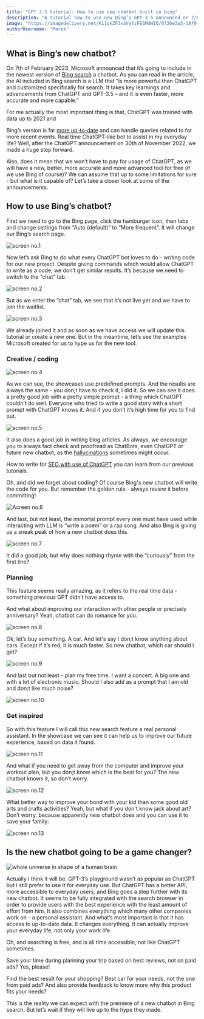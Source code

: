 ```yaml
---
title: "GPT 3.5 tutorial: How to use new chatbot built in bing"
description: "A tutorial how to use new Bing’s GPT-3.5 announced on 7/02/2023."
image: "https://imagedelivery.net/K11gkZF3xaVyYzFESMdWIQ/9726e3a3-18f9-49c2-9279-298f93120400/full"
authorUsername: "Marek"
---
```


## What is Bing’s new chatbot?

On 7th of February 2023, Microsoft announced that it’s going to include in the newest version of [Bing search](https://blogs.microsoft.com/blog/2023/02/07/reinventing-search-with-a-new-ai-powered-microsoft-bing-and-edge-your-copilot-for-the-web/?fbclid=IwAR3YUUZJv6wKhNow2MXfeOhrTTVztYGQGa-Pi3WyxJ4sZKJhyUIeGx9bHOE) a chatbot. As you can read in the article, the AI included in Bing search is a LLM that “is more powerful than ChatGPT and customized specifically for search. It takes key learnings and advancements from ChatGPT and GPT-3.5 – and it is even faster, more accurate and more capable.”

For me actually the most important thing is that, ChatGPT was trained with data up to 2021 and 

Bing’s version is far [more up-to-date](https:/techcrunch.com/2023/02/07/microsoft-launches-the-new-bing-with-chatgpt-built-in/) and can handle queries related to far more recent events. Real time ChatGPT-like bot to assist in my everyday life? Well, after the ChatGPT announcement on 30th of November 2022, we made a huge step forward.

Also, does it mean that we won’t have to pay for usage of ChatGPT, as we will have a new, better, more accurate and more advanced tool for free (if we use Bing of course)? We can assume that up to some limitations for sure - but what is it capable of? Let’s take a closer look at some of the announcements.


## How to use Bing’s chatbot?

First we need to go to the Bing page, click the hamburger icon, then labs and change settings from “Auto (default)” to “More frequent”. It will change our Bing’s search page.

<Img src="https://imagedelivery.net/K11gkZF3xaVyYzFESMdWIQ/f881a5bf-2320-4e7e-2393-66933f053800/full" alt="screen no.1" />

Now let’s ask Bing to do what every ChatGPT bot loves to do - writing code for our new project. Despite giving commands which would allow ChatGPT to write as a code, we don’t get similar results. It’s because we need to switch to the “chat” tab.

<Img src="https://imagedelivery.net/K11gkZF3xaVyYzFESMdWIQ/85c90407-7c5c-4bd8-31fe-4f185c4b6d00/full" alt=" screen no.2" />

But as we enter the “chat” tab, we see that it’s not live yet and we have to join the waitlist.

<Img src="https://imagedelivery.net/K11gkZF3xaVyYzFESMdWIQ/2c9f449e-830e-464c-314b-2c87916e8b00/full" alt="screen no.3" />

We already joined it and as soon as we have access we will update this tutorial or create a new one. But in the meantime, let’s see the examples Microsoft created for us to hype us for the new tool.


### Creative / coding

<Img src="https://imagedelivery.net/K11gkZF3xaVyYzFESMdWIQ/59a2e778-b37f-49a2-141d-75e6e9a67200/full" alt="screen no.4" />

As we can see, the showcases use predefined prompts. And the results are always the same - you don;t have to check it, I did it. So we can see it does a pretty good job with a pretty simple prompt - a thing which ChatGPT couldn’t do well. Everyone who tried to write a good story with a short prompt with ChatGPT knows it. And if you don’t it’s high time for you to find out.

<Img src="https://imagedelivery.net/K11gkZF3xaVyYzFESMdWIQ/ac1c5940-b28e-4901-b85c-7ebee8c0aa00/full" alt="screen no.5" />

It also does a good job in writing blog articles. As always, we encourage you to always fact check and proofread as ChatBots, even ChatGPT or future new chatbot, as the [hallucinations](https://en.wikipedia.org/wiki/Hallucination_(artificial_intelligence)) sometimes might occur.

How to write for [SEO with use of ChatGPT](https://lablab.ai/t/chatgpt-tutorial-how-to-use-chatgpt-for-seo) you can learn from our previous tutorials.

Oh, and did we forget about coding? Of course Bing's new chatbot will write the code for you. But remember the golden rule -  always review it before committing!

<Img src="https://imagedelivery.net/K11gkZF3xaVyYzFESMdWIQ/5c48214f-3994-4589-83e8-b700e0de8e00/full" alt="Acreen no.6" />

And last, but not least, the immortal prompt every one must have used while interacting with LLM is “write a poem” or a rap song. And also Bing is giving us a sneak peak of how a new chatbot does this.

<Img src="https://imagedelivery.net/K11gkZF3xaVyYzFESMdWIQ/36faa0d9-e389-4539-0e43-a94f3dfd0f00/full" alt="screen no.7" />

It did a good job, but why does nothing rhyme with the “curiously” from the first line?


### Planning

This feature seems really amazing, as it refers to the real time data - something previous GPT didn’t have access to.

And what about improving our interaction with other people or precisely anniversary? Yeah, chatbot can do romance for you.

<Img src="https://imagedelivery.net/K11gkZF3xaVyYzFESMdWIQ/fe5790c2-f4ac-4662-d87a-bb7447a4ff00/full" alt="screen no.8" />

Ok, let’s buy something. A car. And let's say I don;t know anything about cars. Except if it’s red, it is much faster. So new chatbot, which car should I get?

<Img src="https://imagedelivery.net/K11gkZF3xaVyYzFESMdWIQ/ce9cbc0b-77ea-4be9-f077-e5cb74f17e00/full" alt="screen no.9" />

And last but not least - plan my free time. I want a concert. A big one and with a lot of electronic music. Should I also add as a prompt that I am old and don;t like much noise?

<Img src="https://imagedelivery.net/K11gkZF3xaVyYzFESMdWIQ/496d8701-8b2d-4bd5-aa00-584a73356c00/full" alt="screen no.10" />


### Get inspired

So with this feature I will call this new search feature a real personal assistant. In the showcase we can see it can help us to improve our future experience, based on data it found.

<Img src="https://imagedelivery.net/K11gkZF3xaVyYzFESMdWIQ/69707392-cb9e-4e61-a174-04601cb2bb00/full" alt="screen no.11" />

And what if you need to get away from the computer and improve your workout plan, but you don;t know which is the best for you? The new chatbot knows it, so don’t worry.

<Img src="https://imagedelivery.net/K11gkZF3xaVyYzFESMdWIQ/da022116-b8d8-4cc6-9106-73890744ae00/full" alt="screen no.12" />

What better way to improve your bond with your kid than some good old arts and crafts activities? Yeah, but what if you don't know jack about art? Don’t worry, because apparently new chatbot does and you can use it to save your family:

<Img src="https://imagedelivery.net/K11gkZF3xaVyYzFESMdWIQ/9cf0b747-3c77-40c4-63a1-79c5ef1f8900/full" alt="screen no.13" />


## Is the new chatbot going to be a game changer?

<Img src="https://imagedelivery.net/K11gkZF3xaVyYzFESMdWIQ/c33e9294-5adf-4fea-6583-f4a662129900/full" alt="whole universe in shape of a human brain" />

Actually I think it will be. GPT-3’s playground wasn’t as popular as ChatGPT but I still prefer to use it for everyday use. But ChatGPT has a better API, more accessible to everyday users, and Bing goes a step further with its new chatbot. It seems to be fully integrated with the search browser in order to provide users with the best experience with the least amount of effort from him. It also combines everything which many other companies work on - a personal assistant. And what’s most important is that it has access to up-to-date data. It changes everything. It can actually improve your everyday life, not only your work life. 

Oh, and searching is free, and is all time accessible, not like ChatGPT sometimes.

Save your time during planning your trip based on best reviews, not on paid ads? Yes, please!

Find the best result for your shopping? Best car for your needs, not the one from paid ads? And also provide feedback to know more why this product fits your needs?

This is the reality we can expect with the premiere of a new chatbot in Bing search. But let’s wait if they will live up to the hype they made.
